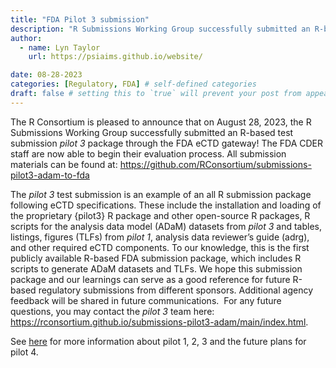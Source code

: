 ---
title: "FDA Pilot 3 submission"
description: "R Submissions Working Group successfully submitted an R-based test submission pilot 3 package through the FDA eCTD gateway"
author:
  - name: Lyn Taylor
    url: https://psiaims.github.io/website/

date: 08-28-2023
categories: [Regulatory, FDA] # self-defined categories
draft: false # setting this to `true` will prevent your post from appearing on your listing page until you're ready!
---

The R Consortium is pleased to announce that on August 28, 2023, the R Submissions Working Group successfully submitted an R-based test submission *pilot 3* package through the FDA eCTD gateway! The FDA CDER staff are now able to begin their evaluation process. All submission materials can be found at: <https://github.com/RConsortium/submissions-pilot3-adam-to-fda> 

The *pilot 3* test submission is an example of an all R submission package following eCTD specifications. These include the installation and loading of the proprietary {pilot3} R package and other open-source R packages, R scripts for the analysis data model (ADaM) datasets from *pilot 3* and tables, listings, figures (TLFs) from *pilot 1*, analysis data reviewer's guide (adrg), and other required eCTD components. To our knowledge, this is the first publicly available R-based FDA submission package, which includes R scripts to generate ADaM datasets and TLFs. We hope this submission package and our learnings can serve as a good reference for future R-based regulatory submissions from different sponsors. Additional agency feedback will be shared in future communications.  For any future questions, you may contact the *pilot 3* team here: <https://rconsortium.github.io/submissions-pilot3-adam/main/index.html>.

See [here](https://www.r-consortium.org/announcement/2023/09/11/first-publicly-available-r-based-submission-package-submitted-to-fda-pilot-3) for more information about pilot 1, 2, 3 and the future plans for pilot 4.
